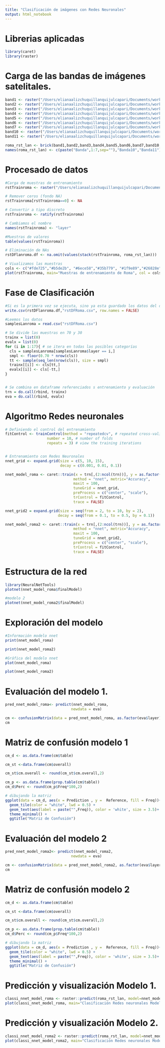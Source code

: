 ```yaml
---
title: "Clasificación de imágenes con Redes Neuronales"
output: html_notebook
---
```


# Librerias aplicadas

```r
library(caret)
library(raster)
```

# Carga de las bandas de imágenes satelitales.

```r
band1 <- raster("/Users/elianaalizchuquillanquijulcapari/Documents/workspace-r/demos/capturas-landsat/roma/LC81910312013208LGN00/LC81910312013208LGN00_B1.TIF")
band2 <- raster("/Users/elianaalizchuquillanquijulcapari/Documents/workspace-r/demos/capturas-landsat/roma/LC81910312013208LGN00/LC81910312013208LGN00_B2.TIF")
band3 <- raster("/Users/elianaalizchuquillanquijulcapari/Documents/workspace-r/demos/capturas-landsat/roma/LC81910312013208LGN00/LC81910312013208LGN00_B3.TIF")
band4 <- raster("/Users/elianaalizchuquillanquijulcapari/Documents/workspace-r/demos/capturas-landsat/roma/LC81910312013208LGN00/LC81910312013208LGN00_B4.TIF")
band5 <- raster("/Users/elianaalizchuquillanquijulcapari/Documents/workspace-r/demos/capturas-landsat/roma/LC81910312013208LGN00/LC81910312013208LGN00_B5.TIF")
band6 <- raster("/Users/elianaalizchuquillanquijulcapari/Documents/workspace-r/demos/capturas-landsat/roma/LC81910312013208LGN00/LC81910312013208LGN00_B6.TIF")
band7 <- raster("/Users/elianaalizchuquillanquijulcapari/Documents/workspace-r/demos/capturas-landsat/roma/LC81910312013208LGN00/LC81910312013208LGN00_B7.TIF")
band10 <- raster("/Users/elianaalizchuquillanquijulcapari/Documents/workspace-r/demos/capturas-landsat/roma/LC81910312013208LGN00/LC81910312013208LGN00_B10.TIF")
band11 <- raster("/Users/elianaalizchuquillanquijulcapari/Documents/workspace-r/demos/capturas-landsat/roma/LC81910312013208LGN00/LC81910312013208LGN00_B11.TIF")

roma_rst_lan <- brick(band1,band2,band3,band4,band5,band6,band7,band10,band11)
names(roma_rst_lan) <- c(paste("Banda",1:7,sep=""),"Banda10","Banda11")
```

# Procesado de datos

```r
#Carga de muestras de entrenamiento
rstTrainroma <- raster("/Users/elianaalizchuquillanquijulcapari/Documents/workspace-r/demos/DataTraining/rome_lcz_GT.tif")

# Remover ceros (fondo NA)
rstTrainroma[rstTrainroma==0] <- NA

# Convertir a tipo discreto
rstTrainroma <- ratify(rstTrainroma)

# Cambiamos el nombre
names(rstTrainroma) <- "layer"

#Muestras de valores
table(values(rstTrainroma))

# Eliminación de NAs 
rstDFlanroma.df <- na.omit(values(stack(rstTrainroma, roma_rst_lan)))

# Viualizamos las muestras
cols <- c("#fde725","#b5de2b", "#6ece58","#35b779", "#1f9e89","#26828e", "#31688e", "#3e4989", "#482878", "#440154")
plot(rstTrainroma, main="Muestras de entrenamiento de Roma", col = cols)

```

# Fase de Clasificación

```r
#Si es la primera vez se ejecuta, sino ya esta guardado los datos del dataframe.
write.csv(rstDFlanroma.df,"rstDFRoma.csv", row.names = FALSE)

#Leemos los datos
samplesLanroma = read.csv("rstDFRoma.csv")

# Se divide las muestras en 70 y 30
trainx = list(0)
evalx = list(0)
for (i in 1:17){ # se itera en todas las posibles categorías
  cls = samplesLanroma[samplesLanroma$layer == i,]
  smpl <- floor(0.70 * nrow(cls))
  tt <- sample(seq_len(nrow(cls)), size = smpl)
  trainx[[i]] <- cls[tt,]
  evalx[[i]] <- cls[-tt,]
}


# Se combina en dataframe referenciados s entrenamiento y evaluación
trn = do.call(rbind, trainx) 
eva = do.call(rbind, evalx)
```

# Algoritmo Redes neuronales

```r
# Definiendo el control del entrenamiento
fitControl <- trainControl(method = "repeatedcv", # repeated cross-validation of the training data
                   number = 10, # number of folds
                   repeats = 3) # view the training iterations


# Entrenamiento con Redes Neuronales
nnet_grid <- expand.grid(size = c(5, 10, 15),
                         decay = c(0.001, 0.01, 0.1))

nnet_model_roma <- caret::train(x = trn[,(2:ncol(trn))], y = as.factor(trn$layer),
                               method = "nnet", metric="Accuracy", 
                               maxit = 100,
                               tuneGrid = nnet_grid,
                               preProcess = c("center", "scale"),
                               trControl = fitControl,
                               trace = FALSE)

nnet_grid2 = expand.grid(size = seq(from = 2, to = 10, by = 2), 
                        decay = seq(from = 0.1, to = 0.5, by = 0.1))

nnet_model_roma2 <- caret::train(x = trn[,(2:ncol(trn))], y = as.factor(trn$layer),
                               method = "nnet", metric="Accuracy",
                               maxit = 100,
                               tuneGrid = nnet_grid2,
                               preProcess = c("center", "scale"),
                               trControl = fitControl,
                               trace = FALSE)

```

# Estructura de la red

```r
library(NeuralNetTools)
plotnet(nnet_model_roma$finalModel)

#modelo 2
plotnet(nnet_model_roma2$finalModel)
```

# Exploración del modelo

```r
#Información modelo nnet
print(nnet_model_roma)

print(nnet_model_roma2)

#Gráfica del modelo nnet
plot(nnet_model_roma)

plot(nnet_model_roma2)
```

# Evaluación del modelo 1.

```r
pred_nnet_model_roma<- predict(nnet_model_roma,
                              newdata = eva)

cm <- confusionMatrix(data = pred_nnet_model_roma, as.factor(eva$layer))
cm
```

# Matriz de confusión modelo 1

```r
cm_d <- as.data.frame(cm$table)

cm_st <-data.frame(cm$overall)

cm_st$cm.overall <- round(cm_st$cm.overall,2)

cm_p <- as.data.frame(prop.table(cm$table))
cm_d$Perc <- round(cm_p$Freq*100,2)

# dibujando la matriz
ggplot(data = cm_d, aes(x = Prediction , y =  Reference, fill = Freq))+
  geom_tile(color = "white", lwd = 0.5) +
  geom_text(aes(label = paste("",Freq)), color = 'white', size = 3.5)+ 
  theme_minimal() +
  ggtitle("Matriz de Confusión")
```

# Evaluación del modelo 2

```r
pred_nnet_model_roma2<- predict(nnet_model_roma2,
                              newdata = eva)

cm <- confusionMatrix(data = pred_nnet_model_roma2, as.factor(eva$layer))
cm
```

# Matriz de confusión modelo 2

```r
cm_d <- as.data.frame(cm$table)

cm_st <-data.frame(cm$overall)

cm_st$cm.overall <- round(cm_st$cm.overall,2)

cm_p <- as.data.frame(prop.table(cm$table))
cm_d$Perc <- round(cm_p$Freq*100,2)

# dibujando la matriz
ggplot(data = cm_d, aes(x = Prediction , y =  Reference, fill = Freq))+
  geom_tile(color = "white", lwd = 0.5) +
  geom_text(aes(label = paste("",Freq)), color = 'white', size = 3.5)+ 
  theme_minimal() +
  ggtitle("Matriz de Confusión")
```

# Predicción y visualización Modelo 1.

```r
classi_nnet_model_roma <- raster::predict(roma_rst_lan, model=nnet_model_roma)
plot(classi_nnet_model_roma, main="Clasificación Redes neuronales Modelo 1",col = cols)
```

# Predicción y visualización Modelo 2.

```r
classi_nnet_model_roma2 <- raster::predict(roma_rst_lan, model=nnet_model_roma2)
plot(classi_nnet_model_roma2, main="Clasificación Redes neuronales Modelo 2", col = cols)
```

